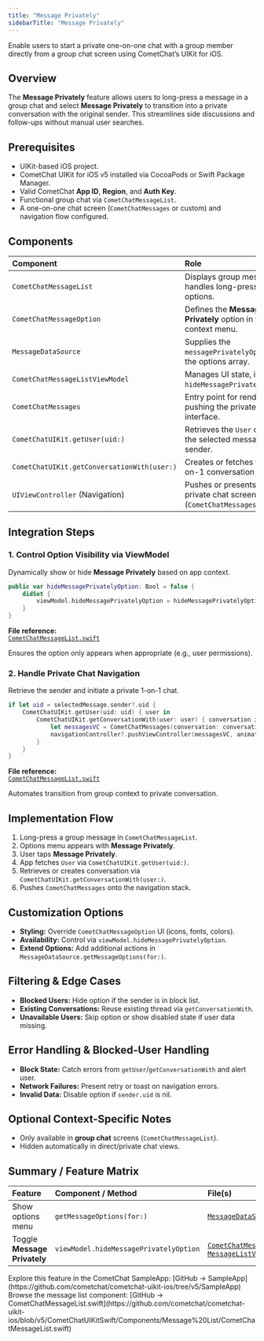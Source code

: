 ```yaml
---
title: "Message Privately"
sidebarTitle: "Message Privately"
---
```


Enable users to start a private one-on-one chat with a group member directly from a group chat screen using CometChat’s UIKit for iOS.

## Overview

The **Message Privately** feature allows users to long-press a message in a group chat and select **Message Privately** to transition into a private conversation with the original sender. This streamlines side discussions and follow-ups without manual user searches.

## Prerequisites

- UIKit-based iOS project.  
- CometChat UIKit for iOS v5 installed via CocoaPods or Swift Package Manager.  
- Valid CometChat **App ID**, **Region**, and **Auth Key**.  
- Functional group chat via `CometChatMessageList`.  
- A one-on-one chat screen (`CometChatMessages` or custom) and navigation flow configured.

## Components

| Component                          | Role                                                                                             |
|:-----------------------------------|:-------------------------------------------------------------------------------------------------|
| `CometChatMessageList`             | Displays group messages; handles long-press to show options.                                     |
| `CometChatMessageOption`           | Defines the **Message Privately** option in the context menu.                                    |
| `MessageDataSource`                | Supplies the `messagePrivatelyOption` in the options array.                                      |
| `CometChatMessageListViewModel`    | Manages UI state, including `hideMessagePrivatelyOption`.                                        |
| `CometChatMessages`                | Entry point for rendering or pushing the private chat interface.                                 |
| `CometChatUIKit.getUser(uid:)`     | Retrieves the `User` object for the selected message sender.                                     |
| `CometChatUIKit.getConversationWith(user:)` | Creates or fetches the 1-on-1 conversation instance.                               |
| `UIViewController` (Navigation)    | Pushes or presents the private chat screen (`CometChatMessages`).                                |

## Integration Steps

### 1. Control Option Visibility via ViewModel

Dynamically show or hide **Message Privately** based on app context.

```swift
public var hideMessagePrivatelyOption: Bool = false {
    didSet {
        viewModel.hideMessagePrivatelyOption = hideMessagePrivatelyOption
    }
}
```

**File reference:**  
[`CometChatMessageList.swift`](https://github.com/cometchat/cometchat-uikit-ios/blob/v5/CometChatUIKitSwift/Components/Message%20List/CometChatMessageList.swift)

Ensures the option only appears when appropriate (e.g., user permissions).

### 2. Handle Private Chat Navigation

Retrieve the sender and initiate a private 1-on-1 chat.

```swift
if let uid = selectedMessage.sender?.uid {
    CometChatUIKit.getUser(uid: uid) { user in
        CometChatUIKit.getConversationWith(user: user) { conversation in
            let messagesVC = CometChatMessages(conversation: conversation)
            navigationController?.pushViewController(messagesVC, animated: true)
        }
    }
}
```

**File reference:**  
[`CometChatMessageList.swift`](https://github.com/cometchat/cometchat-uikit-ios/blob/v5/CometChatUIKitSwift/Components/Message%20List/CometChatMessageList.swift)

Automates transition from group context to private conversation.

## Implementation Flow

1. Long-press a group message in `CometChatMessageList`.  
2. Options menu appears with **Message Privately**.  
3. User taps **Message Privately**.  
4. App fetches `User` via `CometChatUIKit.getUser(uid:)`.  
5. Retrieves or creates conversation via `CometChatUIKit.getConversationWith(user:)`.  
6. Pushes `CometChatMessages` onto the navigation stack.

## Customization Options

- **Styling:** Override `CometChatMessageOption` UI (icons, fonts, colors).  
- **Availability:** Control via `viewModel.hideMessagePrivatelyOption`.  
- **Extend Options:** Add additional actions in `MessageDataSource.getMessageOptions(for:)`.

## Filtering & Edge Cases

- **Blocked Users:** Hide option if the sender is in block list.  
- **Existing Conversations:** Reuse existing thread via `getConversationWith`.  
- **Unavailable Users:** Skip option or show disabled state if user data missing.

## Error Handling & Blocked-User Handling

- **Block State:** Catch errors from `getUser`/`getConversationWith` and alert user.  
- **Network Failures:** Present retry or toast on navigation errors.  
- **Invalid Data:** Disable option if `sender.uid` is nil.

## Optional Context-Specific Notes

- Only available in **group chat** screens (`CometChatMessageList`).  
- Hidden automatically in direct/private chat views.

## Summary / Feature Matrix

| Feature                     | Component / Method                        | File(s)                                                                                     |
|:----------------------------|:------------------------------------------|:--------------------------------------------------------------------------------------------|
| Show options menu           | `getMessageOptions(for:)`                 | [`MessageDataSource.swift`](https://github.com/cometchat/cometchat-uikit-ios/blob/v5/CometChatUIKitSwift/Components/Shared/Framework/MessagesDataSource.swift) |
| Toggle **Message Privately**| `viewModel.hideMessagePrivatelyOption`    | [`CometChatMessageList.swift`](https://github.com/cometchat/cometchat-uikit-ios/blob/v5/CometChatUIKitSwift/Components/Message%20List/CometChatMessageList.swift),<br/>[`MessageListViewModel.swift`](https://github.com/cometchat/cometchat-uikit-ios/blob/v5/CometChatUIKitSwift/Components/Message%20List/CometChatMessageList.swift) |
 
<CardGroup>
  <Card title="Full Sample App">
    Explore this feature in the CometChat SampleApp:
    [GitHub → SampleApp](https://github.com/cometchat/cometchat-uikit-ios/tree/v5/SampleApp)
  </Card>
  <Card title="UIKit Source Code">
    Browse the message list component:
    [GitHub → CometChatMessageList.swift](https://github.com/cometchat/cometchat-uikit-ios/blob/v5/CometChatUIKitSwift/Components/Message%20List/CometChatMessageList.swift)
  </Card>
</CardGroup>